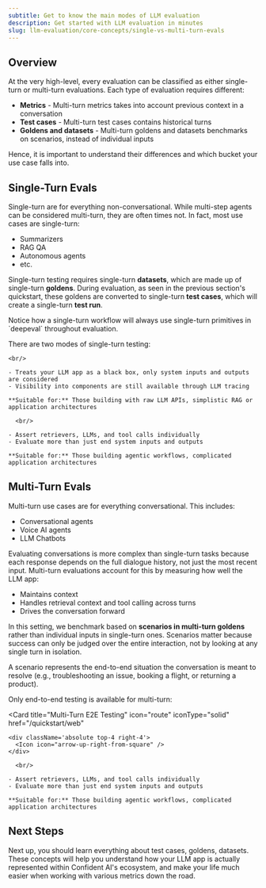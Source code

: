 ```yaml
---
subtitle: Get to know the main modes of LLM evaluation
description: Get started with LLM evaluation in minutes
slug: llm-evaluation/core-concepts/single-vs-multi-turn-evals
---
```


## Overview

At the very high-level, every evaluation can be classified as either single-turn or multi-turn evaluations. Each type of evaluation requires different:

- **Metrics** - Multi-turn metrics takes into account previous context in a conversation
- **Test cases** - Multi-turn test cases contains historical turns
- **Goldens and datasets** - Multi-turn goldens and datasets benchmarks on scenarios, instead of individual inputs

Hence, it is important to understand their differences and which bucket your use case falls into.

## Single-Turn Evals

Single-turn are for everything non-conversational. While multi-step agents can be considered multi-turn, they are often times not. In fact, most use cases are single-turn:

- Summarizers
- RAG QA
- Autonomous agents
- etc.

Single-turn testing requires single-turn **datasets**, which are made up of single-turn **goldens**. During evaluation, as seen in the previous section's quickstart, these goldens are converted to single-turn **test cases**, which will create a single-turn **test run**.

<Tip>
  Notice how a single-turn workflow will always use single-turn primitives in
  `deepeval` throughout evaluation.
</Tip>

There are two modes of single-turn testing:

<CardGroup cols={2}>
  <Card
    title="Single-Turn E2E Testing"
    icon="route"
    iconType="solid"
    href="/quickstart/phone"
  >
    <div className='absolute top-4 right-4'>
      <Icon icon="arrow-up-right-from-square" />
    </div>

    <br/>

    - Treats your LLM app as a black box, only system inputs and outputs are considered
    - Visibility into components are still available through LLM tracing

    **Suitable for:** Those building with raw LLM APIs, simplistic RAG or application architectures

  </Card>
  <Card
    title="Single-Turn Component-Level Testing"
    icon="code-branch"
    iconType="solid"
    href="/quickstart/web"
  >
    <div className='absolute top-4 right-4'>
      <Icon icon="arrow-up-right-from-square" />
    </div>

      <br/>

    - Assert retrievers, LLMs, and tool calls individually
    - Evaluate more than just end system inputs and outputs

    **Suitable for:** Those building agentic workflows, complicated application architectures

  </Card>
</CardGroup>

## Multi-Turn Evals

Multi-turn use cases are for everything conversational. This includes:

- Conversational agents
- Voice AI agents
- LLM Chatbots

Evaluating conversations is more complex than single-turn tasks because each response depends on the full dialogue history, not just the most recent input. Multi-turn evaluations account for this by measuring how well the LLM app:

- Maintains context
- Handles retrieval context and tool calling across turns
- Drives the conversation forward

In this setting, we benchmark based on **scenarios in multi-turn goldens** rather than individual inputs in single-turn ones. Scenarios matter because success can only be judged over the entire interaction, not by looking at any single turn in isolation.

<Note>

A scenario represents the end-to-end situation the conversation is meant to resolve (e.g., troubleshooting an issue, booking a flight, or returning a product).

</Note>

Only end-to-end testing is available for multi-turn:

  <Card
    title="Multi-Turn E2E Testing"
    icon="route"
    iconType="solid"
    href="/quickstart/web"
  >
    <div className='absolute top-4 right-4'>
      <Icon icon="arrow-up-right-from-square" />
    </div>

      <br/>

    - Assert retrievers, LLMs, and tool calls individually
    - Evaluate more than just end system inputs and outputs

    **Suitable for:** Those building agentic workflows, complicated application architectures

  </Card>

## Next Steps

Next up, you should learn everything about test cases, goldens, datasets. These concepts will help you understand how your LLM app is actually represented within Confident AI's ecosystem, and make your life much easier when working with various metrics down the road.
